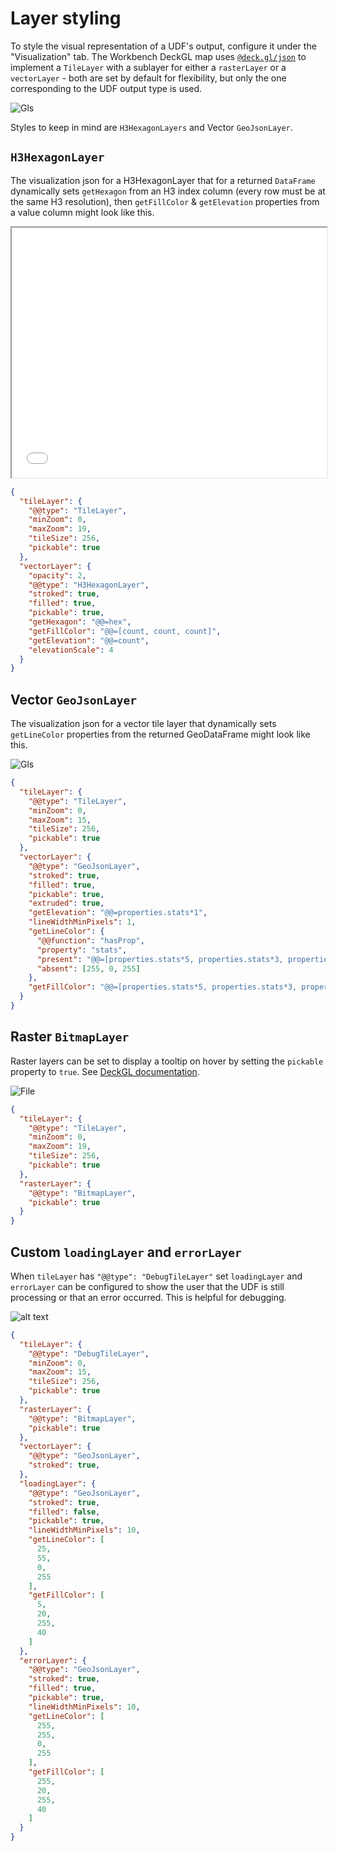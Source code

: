 
# Layer styling

To style the visual representation of a UDF's output, configure it under the "Visualization" tab. The Workbench DeckGL map uses [`@deck.gl/json`](https://deck.gl/docs/api-reference/json/conversion-reference) to implement a `TileLayer` with a sublayer for either a `rasterLayer` or a `vectorLayer` - both are set by default for flexibility, but only the one corresponding to the UDF output type is used.


<div style={{ textAlign: "center" }}>
  <img src={VizTab} alt="Gls" style={{}} />
</div>

Styles to keep in mind are `H3HexagonLayers` and Vector `GeoJsonLayer`.

## `H3HexagonLayer`

The visualization json for a H3HexagonLayer that for a returned `DataFrame` dynamically sets `getHexagon` from an H3 index column (every row must be at the same H3 resolution), then `getFillColor` & `getElevation` properties from a value column might look like this.

<iframe
  src="/img/deckgl_h3.html"
  height="400px"
  width="100%"
  scrolling="no"
></iframe>

```json
{
  "tileLayer": {
    "@@type": "TileLayer",
    "minZoom": 0,
    "maxZoom": 19,
    "tileSize": 256,
    "pickable": true
  },
  "vectorLayer": {
    "opacity": 2,
    "@@type": "H3HexagonLayer",
    "stroked": true,
    "filled": true,
    "pickable": true,
    "getHexagon": "@@=hex",
    "getFillColor": "@@=[count, count, count]",
    "getElevation": "@@=count",
    "elevationScale": 4
  }
}
```

## Vector `GeoJsonLayer`

The visualization json for a vector tile layer that dynamically sets `getLineColor` properties from the returned GeoDataFrame might look like this.


<div style={{ textAlign: "center" }}>
  <img src={GlsTile} alt="Gls" style={{  }} />
</div>

```json
{
  "tileLayer": {
    "@@type": "TileLayer",
    "minZoom": 0,
    "maxZoom": 15,
    "tileSize": 256,
    "pickable": true
  },
  "vectorLayer": {
    "@@type": "GeoJsonLayer",
    "stroked": true,
    "filled": true,
    "pickable": true,
    "extruded": true,
    "getElevation": "@@=properties.stats*1",
    "lineWidthMinPixels": 1,
    "getLineColor": {
      "@@function": "hasProp",
      "property": "stats",
      "present": "@@=[properties.stats*5, properties.stats*3, properties.stats*2]",
      "absent": [255, 0, 255]
    },
    "getFillColor": "@@=[properties.stats*5, properties.stats*3, properties.stats*2]"
  }
}
```

## Raster `BitmapLayer`

Raster layers can be set to display a tooltip on hover by setting the `pickable` property to `true`. See [DeckGL documentation](https://deck.gl/docs/api-reference/layers/bitmap-layer#pixel-picking).


<div style={{textAlign: 'center'}}>
<img src={RP} alt="File" style={{}} />
</div>


```json
{
  "tileLayer": {
    "@@type": "TileLayer",
    "minZoom": 0,
    "maxZoom": 19,
    "tileSize": 256,
    "pickable": true
  },
  "rasterLayer": {
    "@@type": "BitmapLayer",
    "pickable": true
  }
}
```

## Custom `loadingLayer` and `errorLayer`

When `tileLayer` has `"@@type": "DebugTileLayer"` set `loadingLayer` and `errorLayer` can be configured to show the user that the UDF is still processing or that an error occurred. This is helpful for debugging.

![alt text](https://fused-magic.s3.us-west-2.amazonaws.com/docs_assets/gifs/debug_viz.gif)

```json
{
  "tileLayer": {
    "@@type": "DebugTileLayer",
    "minZoom": 0,
    "maxZoom": 15,
    "tileSize": 256,
    "pickable": true
  },
  "rasterLayer": {
    "@@type": "BitmapLayer",
    "pickable": true
  },
  "vectorLayer": {
    "@@type": "GeoJsonLayer",
    "stroked": true,
  },
  "loadingLayer": {
    "@@type": "GeoJsonLayer",
    "stroked": true,
    "filled": false,
    "pickable": true,
    "lineWidthMinPixels": 10,
    "getLineColor": [
      25,
      55,
      0,
      255
    ],
    "getFillColor": [
      5,
      20,
      255,
      40
    ]
  },
  "errorLayer": {
    "@@type": "GeoJsonLayer",
    "stroked": true,
    "filled": true,
    "pickable": true,
    "lineWidthMinPixels": 10,
    "getLineColor": [
      255,
      255,
      0,
      255
    ],
    "getFillColor": [
      255,
      20,
      255,
      40
    ]
  }
}
```